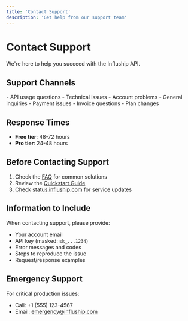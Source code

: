 ```yaml
---
title: 'Contact Support'
description: 'Get help from our support team'
---
```


# Contact Support

We're here to help you succeed with the Influship API.

## Support Channels

<CardGroup cols={2}>
<Card title="Email Support" icon="envelope" href="mailto:support@influship.com">
  - API usage questions
  - Technical issues
  - Account problems
  - General inquiries
</Card>

<Card title="Billing Support" icon="credit-card" href="mailto:billing@influship.com">
  - Payment issues
  - Invoice questions
  - Plan changes
</Card>
</CardGroup>

## Response Times

- **Free tier**: 48-72 hours
- **Pro tier**: 24-48 hours

## Before Contacting Support

1. Check the [FAQ](/support/faq) for common solutions
2. Review the [Quickstart Guide](/quickstart)
3. Check [status.influship.com](https://status.influship.com) for service updates

## Information to Include

When contacting support, please provide:

- Your account email
- API key (masked: `sk_...1234`)
- Error messages and codes
- Steps to reproduce the issue
- Request/response examples

## Emergency Support

For critical production issues:

- Call: +1 (555) 123-4567
- Email: [emergency@influship.com](mailto:emergency@influship.com)
